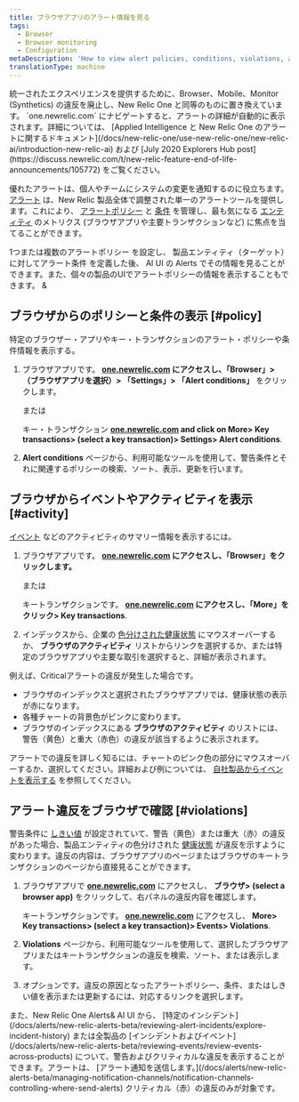 ```yaml
---
title: ブラウザアプリのアラート情報を見る
tags:
  - Browser
  - Browser monitoring
  - Configuration
metaDescription: 'How to view alert policies, conditions, violations, and other activity and events directly the browser monitoring UI.'
translationType: machine
---
```


<Callout variant="important">
  統一されたエクスペリエンスを提供するために、Browser、Mobile、Monitor (Synthetics) の違反を廃止し、New Relic One と同等のものに置き換えています。 `one.newrelic.com` にナビゲートすると、アラートの詳細が自動的に表示されます。詳細については、 [Applied Intelligence と New Relic One のアラートに関するドキュメント](/docs/new-relic-one/use-new-relic-one/new-relic-ai/introduction-new-relic-ai) および [July 2020 Explorers Hub post](https://discuss.newrelic.com/t/new-relic-feature-end-of-life-announcements/105772) をご覧ください。
</Callout>

優れたアラートは、個人やチームにシステムの変更を通知するのに役立ちます。 [アラート](/docs/alerts/new-relic-alerts-beta/getting-started/new-relic-alerts) は、New Relic 製品全体で調整された単一のアラートツールを提供します。これにより、 [アラートポリシー](/docs/alerts/new-relic-alerts-beta/getting-started/alerts-glossary#alert-policy) と [条件](/docs/alerts/new-relic-alerts-beta/getting-started/alerts-glossary#alert-condition) を管理し、最も気になる [エンティティ](/docs/alerts/new-relic-alerts-beta/getting-started/alerts-glossary#alert-entity) のメトリクス (ブラウザアプリや主要トランザクションなど) に焦点を当てることができます。

[](/docs/alerts/new-relic-alerts-beta/configuring-alert-policies/name-or-rename-alert-policy)1つまたは複数のアラートポリシー を設定し、 製品エンティティ（ターゲット） に対してアラート条件 を定義した後、 AI UI の Alerts でその情報を見ることができます。また、個々の製品のUIでアラートポリシーの情報を表示することもできます。 [](/docs/alerts/new-relic-alerts-beta/configuring-alert-policies/define-alert-conditions)[](/docs/alerts/new-relic-alerts-beta/configuring-alert-policies/select-product-targets-alert-condition)&

## ブラウザからのポリシーと条件の表示 [#policy]

特定のブラウザー・アプリやキー・トランザクションのアラート・ポリシーや条件情報を表示する。

1. ブラウザアプリです。 **[one.newrelic.com](https://one.newrelic.com/browser) にアクセスし、「Browser」> （ブラウザアプリを選択）> 「Settings」> 「Alert conditions」** をクリックします。

   または

   キー・トランザクション **[one.newrelic.com](https://one.newrelic.com/browser) and click on More> Key transactions> (select a key transaction)> Settings> Alert conditions**.

2. **Alert conditions** ページから、利用可能なツールを使用して、警告条件とそれに関連するポリシーの検索、ソート、表示、更新を行います。

## ブラウザからイベントやアクティビティを表示 [#activity]

[イベント](/docs/alerts/new-relic-alerts-beta/getting-started/alerts-glossary#event) などのアクティビティのサマリー情報を表示するには。

1. ブラウザアプリです。 **[one.newrelic.com](https://one.newrelic.com/browser) にアクセスし、「Browser」をクリックします。**

   または

   キートランザクションです。 **[one.newrelic.com](https://one.newrelic.com/browser) にアクセスし、「More」をクリック> Key transactions**.

2. インデックスから、企業の [色分けされた健康状態](/docs/alerts/new-relic-alerts-beta/getting-started/alerts-glossary#health-status) にマウスオーバーするか、 **ブラウザのアクティビティ** リストからリンクを選択するか、または特定のブラウザアプリや主要な取引を選択すると、詳細が表示されます。

例えば、Criticalアラートの違反が発生した場合です。

* ブラウザのインデックスと選択されたブラウザアプリでは、健康状態の表示が赤になります。
* 各種チャートの背景色がピンクに変わります。
* ブラウザのインデックスにある **ブラウザのアクティビティ** のリストには、警告（黄色）と重大（赤色）の違反が該当するように表示されます。

アラートでの違反を詳しく知るには、チャートのピンク色の部分にマウスオーバーするか、選択してください。詳細および例については、 [自社製品からイベントを表示する](/docs/alerts/new-relic-alerts-beta/reviewing-events/view-events-their-products) を参照してください。

## アラート違反をブラウザで確認 [#violations]

警告条件に [しきい値](/docs/alerts/new-relic-alerts-beta/getting-started/alerts-glossary#alert-threshold) が設定されていて、警告（黄色）または重大（赤）の違反があった場合、製品エンティティの色分けされた [健康状態](/docs/alerts/new-relic-alerts-beta/getting-started/alerts-glossary#health-status) が違反を示すように変わります。違反の内容は、ブラウザアプリのページまたはブラウザのキートランザクションのページから直接見ることができます。

1. ブラウザアプリで **[one.newrelic.com](https://one.newrelic.com/browser)** にアクセスし、 **ブラウザ> (select a browser app)** をクリックして、右パネルの違反内容を確認します。

   キートランザクションです。 **[one.newrelic.com](https://one.newrelic.com/browser)** にアクセスし、 **More> Key transactions> (select a key transaction)> Events> Violations**.

2. **Violations** ページから、利用可能なツールを使用して、選択したブラウザアプリまたはキートランザクションの違反を検索、ソート、または表示します。

3. オプションです。違反の原因となったアラートポリシー、条件、またはしきい値を表示または更新するには、対応するリンクを選択します。

<Callout variant="tip">
  また、New Relic One Alerts& AI UI から、 [特定のインシデント](/docs/alerts/new-relic-alerts-beta/reviewing-alert-incidents/explore-incident-history) または全製品の [インシデントおよびイベント](/docs/alerts/new-relic-alerts-beta/reviewing-events/review-events-across-products) について、警告およびクリティカルな違反を表示することができます。アラートは、 [アラート通知を送信します。](/docs/alerts/new-relic-alerts-beta/managing-notification-channels/notification-channels-controlling-where-send-alerts) クリティカル（赤）の違反のみが対象です。
</Callout>